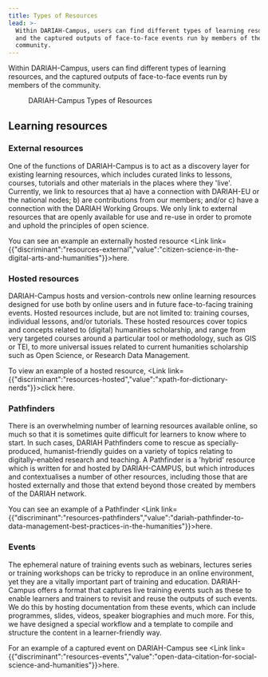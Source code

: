 ```yaml
---
title: Types of Resources
lead: >-
  Within DARIAH-Campus, users can find different types of learning resources,
  and the captured outputs of face-to-face events run by members of the
  community.
---
```

Within DARIAH-Campus, users can find different types of learning resources, and the captured outputs of face-to-face events run by members of the community.

<Figure src="/assets/content/assets/en/documentation/types-of-resources/dc-types-of-resources.png" alignment="stretch">
  DARIAH-Campus Types of Resources
</Figure>

## Learning resources

### External resources

One of the functions of DARIAH-Campus is to act as a discovery layer for existing learning resources, which includes curated links to lessons, courses, tutorials and other materials in the places where they 'live'. Currently, we link to resources that a) have a connection with DARIAH-EU or the national nodes; b) are contributions from our members; and/or c) have a connection with the DARIAH Working Groups. We only link to external resources that are openly available for use and re-use in order to promote and uphold the principles of open science.

You can see an example an externally hosted resource <Link link={{"discriminant":"resources-external","value":"citizen-science-in-the-digital-arts-and-humanities"}}>here</Link>.

### Hosted resources

DARIAH-Campus hosts and version-controls new online learning resources designed for use both by online users and in future face-to-facing training events. Hosted resources include, but are not limited to: training courses, individual lessons, and/or tutorials. These hosted resources cover topics and concepts related to (digital) humanities scholarship, and range from very targeted courses around a particular tool or methodology, such as GIS or TEI, to more universal issues related to current humanities scholarship such as Open Science, or Research Data Management.

To view an example of a hosted resource, <Link link={{"discriminant":"resources-hosted","value":"xpath-for-dictionary-nerds"}}>click here</Link>.

### Pathfinders

There is an overwhelming number of learning resources available online, so much so that it is sometimes quite difficult for learners to know where to start. In such cases, DARIAH Pathfinders come to rescue as specially-produced, humanist-friendly guides on a variety of topics relating to digitally-enabled research and teaching. A Pathfinder is a 'hybrid' resource which is written for and hosted by DARIAH-CAMPUS, but which introduces and contextualises a number of other resources, including those that are hosted externally and those that extend beyond those created by members of the DARIAH network.

You can see an example of a Pathfinder <Link link={{"discriminant":"resources-pathfinders","value":"dariah-pathfinder-to-data-management-best-practices-in-the-humanities"}}>here</Link>.

### Events

The ephemeral nature of training events such as webinars, lectures series or training workshops can be tricky to reproduce in an online environment, yet they are a vitally important part of training and education. DARIAH-Campus offers a format that captures live training events such as these to enable learners and trainers to revisit and reuse the outputs of such events. We do this by hosting documentation from these events, which can include programmes, slides, videos, speaker biographies and much more. For this, we have designed a special workflow and a template to compile and structure the content in a learner-friendly way.

For an example of a captured event on DARIAH-Campus see <Link link={{"discriminant":"resources-events","value":"open-data-citation-for-social-science-and-humanities"}}>here</Link>.


